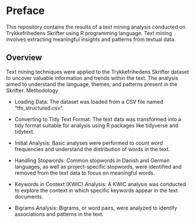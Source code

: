 # Preface {-}

This repository contains the results of a text mining analysis conducted on Trykkefrihedens Skrifter using R programming language. Text mining involves extracting meaningful insights and patterns from textual data.

## Overview

Text mining techniques were applied to the Trykkefrihedens Skrifter dataset to uncover valuable information and trends within the text. The analysis aimed to understand the language, themes, and patterns present in the Skrifter.
Methodology

* Loading Data: The dataset was loaded from a CSV file named "tfs_structured.csv".

* Converting to Tidy Text Format: The text data was transformed into a tidy format suitable for analysis using R packages like tidyverse and tidytext.

* Initial Analysis: Basic analyses were performed to count word frequencies and understand the distribution of words in the text.

* Handling Stopwords: Common stopwords in Danish and German languages, as well as project-specific stopwords, were identified and removed from the text data to focus on meaningful words.

* Keywords in Context (KWIC) Analysis: A KWIC analysis was conducted to explore the context in which specific keywords appear in the text documents.

* Bigrams Analysis: Bigrams, or word pairs, were analyzed to identify associations and patterns in the text.